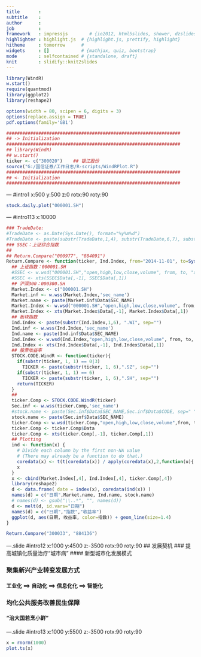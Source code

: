 ---
title       : 
subtitle    : 
author      : 
job         : 
framework   : impressjs        # {io2012, html5slides, shower, dzslides, ...}
highlighter : highlight.js  # {highlight.js, prettify, highlight}
hitheme     : tomorrow      # 
widgets     : []            # {mathjax, quiz, bootstrap}
mode        : selfcontained # {standalone, draft}
knit        : slidify::knit2slides
---

```{r results='hide', echo=FALSE, warning=FALSE, message=FALSE}
library(WindR)
w.start()
require(quantmod)
library(ggplot2)
library(reshape2)
```


```{r warning=FALSE, echo=FALSE, results='hide', message=FALSE}
options(width = 80, scipen = 6, digits = 3)
options(replace.assign = TRUE)
pdf.options(family='GB1')
```

```{r echo=FALSE, warning=FALSE}
#################################################################
## -> Initialization
#################################################################
## library(WindR)
## w.start()
ticker <- c("300020")    ## 银江股份
source("G:/国信证券/工作日志/R-scripts/WindRPlot.R")
#################################################################
## <- Initialization
#################################################################
```

--- #intro1 x:500 y:500 z:0 rotx:90 roty:90
```{r  echo=FALSE, warning=FALSE}

stock.daily.plot("000001.SH")
```


--- #intro113 x:10000  

```{r  echo=FALSE, warning=FALSE}
### TradeDate:
#TradeDate <- as.Date(Sys.Date(), format="%y%m%d")
#TradeDate <- paste(substr(TradeDate,1,4), substr(TradeDate,6,7), substr(TradeDate,9,10), sep="")
### SSEC：上证综合指数
##
## Return.Compare("000977", "884091")
Return.Compare <- function(ticker, Ind.Index, from="2014-11-01", to=Sys.Date()){
  ## 上证指数：000001.SH
  #SSEC <- w.wsd("000001.SH","open,high,low,close,volume", from, to, "adjDate=0;ndays=5;Fill=Previous;priceAdj=B")
  #SSEC <- xts(SSEC$Data[,-1], SSEC$Data[,1])
  ## 沪深300：000300.SH
  Market.Index <- c("000001.SH")
  Market.inf <- w.wss(Market.Index,'sec_name')
  Market.name <- paste(Market.inf$Data$SEC_NAME)
  Market.Index <- w.wsd("000001.SH","open,high,low,close,volume", from, to, "adjDate=0;ndays=5;Fill=Previous;priceAdj=B")
  Market.Index <- xts(Market.Index$Data[,-1], Market.Index$Data[,1])
  ## 板块指数
  Ind.Index <- paste(substr(Ind.Index,1,6), ".WI", sep="")
  Ind.inf <- w.wss(Ind.Index,'sec_name')
  Ind.name <- paste(Ind.inf$Data$SEC_NAME)
  Ind.Index <- w.wsd(Ind.Index,"open,high,low,close,volume", from, to, "adjDate=0;ndays=5;Fill=Previous;priceAdj=B")
  Ind.Index <- xts(Ind.Index$Data[,-1], Ind.Index$Data[,1]) 
  ## 股票收益率
  STOCK.CODE.WindR <- function(ticker){
    if(substr(ticker, 1, 1) == 0|3)
      TICKER <- paste(substr(ticker, 1, 6),".SZ", sep="")
    if(substr(ticker, 1, 1) == 6)
      TICKER <- paste(substr(ticker, 1, 6),".SH", sep="")
    return(TICKER)
  }
  ##
  ticker.Comp <- STOCK.CODE.WindR(ticker)
  Sec.inf <- w.wss(ticker.Comp,'sec_name')
  #stock.name <- paste(Sec.inf$Data$SEC_NAME,Sec.inf$Data$CODE, sep=" ")
  stock.name <- paste(Sec.inf$Data$SEC_NAME)
  ticker.Comp <- w.wsd(ticker.Comp,"open,high,low,close,volume",from, to,"adjDate=0;ndays=5;Fill=Previous;priceAdj=B")
  ticker.Comp <- ticker.Comp$Data
  ticker.Comp <- xts(ticker.Comp[,-1], ticker.Comp[,1]) 
  ## Plotting
  ind <- function(x) {
    # Divide each column by the first non-NA value
    # (There may already be a function to do that.)
    coredata(x) <- t(t(coredata(x)) / apply(coredata(x),2,function(u){ c(u[!is.na(u)&u!=0],NA)[1] }))
    x
  }
  x <- cbind(Market.Index[,4], Ind.Index[,4], ticker.Comp[,4])
  library(reshape2)
  d <- data.frame( date = index(x), coredata(ind(x)) )
  names(d) = c("日期",Market.name, Ind.name, stock.name)
  # names(d) <- gsub("\\..*", "", names(d))
  d <- melt(d, id.vars="日期")
  names(d) = c("日期","指数","收益率")
  ggplot(d, aes(日期, 收益率, color=指数)) + geom_line(size=1.4) 
}

Return.Compare("300033", "884136")
```

---.slide #intro12 x:1000 y:4500 z:-3500 rotx:90 roty:90
## 发展契机
### 提高城镇化质量治疗“城市病” 
#### 新型城市化发展模式

### 聚集新兴产业转变发展方式 
#### 工业化 ==> 自动化 ==> 信息化化 ==> 智能化

### 均化公共服务改善民生保障 
#### “治大国若烹小鲜”

---.slide #intro13 x:1000 y:5500 z:-3500 rotx:90 roty:90
```{r}
x = rnorm(1000)
plot.ts(x)
```




